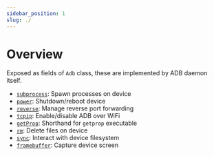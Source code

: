 ```yaml
---
sidebar_position: 1
slug: ./
---
```


# Overview

Exposed as fields of `Adb` class, these are implemented by ADB daemon itself.

* [`subprocess`](./subprocess.mdx): Spawn processes on device
* [`power`](./power.md): Shutdown/reboot device
* [`reverse`](./reverse.mdx): Manage reverse port forwarding
* [`tcpip`](./tcpip.mdx): Enable/disable ADB over WiFi
* [`getProp`](./get-prop.md): Shorthand for `getprop` executable
* [`rm`](./rm.md): Delete files on device
* [`sync`](./sync/index.mdx): Interact with device filesystem
* [`framebuffer`](./framebuffer.mdx): Capture device screen
